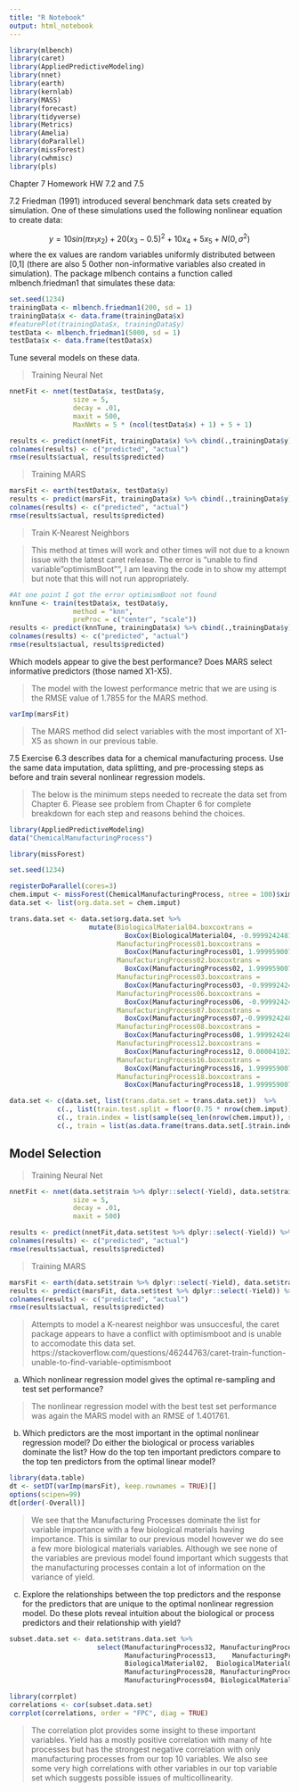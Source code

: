 ```yaml
---
title: "R Notebook"
output: html_notebook
---
```


```r
library(mlbench)
library(caret)
library(AppliedPredictiveModeling)
library(nnet)
library(earth)
library(kernlab)
library(MASS)
library(forecast)
library(tidyverse)
library(Metrics)
library(Amelia)
library(doParallel)
library(missForest)
library(cwhmisc)
library(pls)
```

Chapter 7 Homework HW 7.2 and 7.5

7.2 Friedman (1991) introduced several benchmark data sets created by simulation. One of these simulations used the following nonlinear equation to create data:

$$y = 10sin(\pi x_1 x_2) + 20(x_3 -0.5)^2+10x_4 +5x_5 + N(0,\sigma^2)$$
where the ex values are random variables uniformly distributed between [0,1] (there are also 5 0other non-informative variables also created in simulation). The package mlbench contains a function called mlbench.friedman1 that simulates these data:

```r
set.seed(1234)
trainingData <- mlbench.friedman1(200, sd = 1)
trainingData$x <- data.frame(trainingData$x)
#featurePlot(trainingData$x, trainingData$y)
testData <- mlbench.friedman1(5000, sd = 1)
testData$x <- data.frame(testData$x)
```

Tune several models on these data.

> Training Neural Net

```r
nnetFit <- nnet(testData$x, testData$y,
                size = 5,
                decay = .01,
                maxit = 500,
                MaxNWts = 5 * (ncol(testData$x) + 1) + 5 + 1)

results <- predict(nnetFit, trainingData$x) %>% cbind(.,trainingData$y) %>% as.data.frame()
colnames(results) <- c("predicted", "actual")
rmse(results$actual, results$predicted)
```

> Training MARS

```r
marsFit <- earth(testData$x, testData$y)
results <- predict(marsFit, trainingData$x) %>% cbind(.,trainingData$y) %>% as.data.frame()
colnames(results) <- c("predicted", "actual")
rmse(results$actual, results$predicted)
```

> Train K-Nearest Neighbors

> This method at times will work and other times will not due to a known issue with the latest caret release. The error is "unable to find variable "optimismBoot"", I am leaving the code in to show my attempt but note that this will not run appropriately. 

```r
#At one point I got the error optimismBoot not found
knnTune <- train(testData$x, testData$y, 
                method = "knn", 
                preProc = c("center", "scale"))
results <- predict(knnTune, trainingData$x) %>% cbind(.,trainingData$y) %>% as.data.frame()
colnames(results) <- c("predicted", "actual")
rmse(results$actual, results$predicted)
```

Which models appear to give the best performance? Does MARS select informative predictors (those named X1-X5).

> The model with the lowest performance metric that we are using is the RMSE value of 1.7855 for the MARS method. 

```r
varImp(marsFit)
```

> The MARS method did select variables with the most important of X1-X5 as shown in our previous table. 

7.5 Exercise 6.3 describes data for a chemical manufacturing process. Use the same data imputation, data splitting, and pre-processing steps as before and train several nonlinear regression models.

> The below is the minimum steps needed to recreate the data set from Chapter 6. Please see problem from Chapter 6 for complete breakdown for each step and reasons behind the choices. 

```r
library(AppliedPredictiveModeling)
data("ChemicalManufacturingProcess")
```

```r
library(missForest)

set.seed(1234)

registerDoParallel(cores=3)
chem.imput <- missForest(ChemicalManufacturingProcess, ntree = 100)$ximp
data.set <- list(org.data.set = chem.imput)
```

```r
trans.data.set <- data.set$org.data.set %>% 
                    mutate(BiologicalMaterial04.boxcoxtrans = 
                             BoxCox(BiologicalMaterial04, -0.99992424816297),
                           ManufacturingProcess01.boxcoxtrans = 
                             BoxCox(ManufacturingProcess01, 1.99995900720725),
                           ManufacturingProcess02.boxcoxtrans = 
                             BoxCox(ManufacturingProcess02, 1.99995900720725),
                           ManufacturingProcess03.boxcoxtrans = 
                             BoxCox(ManufacturingProcess03, -0.99992424816297),
                           ManufacturingProcess06.boxcoxtrans = 
                             BoxCox(ManufacturingProcess06, -0.99992424816297),
                           ManufacturingProcess07.boxcoxtrans = 
                             BoxCox(ManufacturingProcess07,-0.99992424816297),
                           ManufacturingProcess08.boxcoxtrans = 
                             BoxCox(ManufacturingProcess08, 1.99992424816297),
                           ManufacturingProcess12.boxcoxtrans = 
                             BoxCox(ManufacturingProcess12, 0.0000410225926326142),
                           ManufacturingProcess16.boxcoxtrans = 
                             BoxCox(ManufacturingProcess16, 1.99995900720725),
                           ManufacturingProcess18.boxcoxtrans = 
                             BoxCox(ManufacturingProcess18, 1.99995900720725))
```

```r
data.set <- c(data.set, list(trans.data.set = trans.data.set))  %>% 
            c(., list(train.test.split = floor(0.75 * nrow(chem.imput)))) %>% 
            c(., train.index = list(sample(seq_len(nrow(chem.imput)), size = .$train.test.split))) %>%
            c(., train = list(as.data.frame(trans.data.set[.$train.index,])), test = list(as.data.frame(trans.data.set[-.$train.index,])))
```

## Model Selection

> Training Neural Net

```r
nnetFit <- nnet(data.set$train %>% dplyr::select(-Yield), data.set$train$Yield,
                size = 5,
                decay = .01,
                maxit = 500)

results <- predict(nnetFit,data.set$test %>% dplyr::select(-Yield)) %>% cbind(.,data.set$test$Yield) %>% as.data.frame()
colnames(results) <- c("predicted", "actual")
rmse(results$actual, results$predicted)
```

> Training MARS

```r
marsFit <- earth(data.set$train %>% dplyr::select(-Yield), data.set$train$Yield)
results <- predict(marsFit, data.set$test %>% dplyr::select(-Yield)) %>% cbind(.,data.set$test$Yield) %>% as.data.frame()
colnames(results) <- c("predicted", "actual")
rmse(results$actual, results$predicted)
```

> Attempts to model a K-nearest neighbor was unsuccesful, the caret package appears to have a conflict with optimismboot and is unable to accomodate this data set. https://stackoverflow.com/questions/46244763/caret-train-function-unable-to-find-variable-optimismboot

a. Which nonlinear regression model gives the optimal re-sampling and test set performance?

> The nonlinear regression model with the best test set performance was again the MARS model with an RMSE of 1.401761.

b. Which predictors are the most important in the optimal nonlinear regression model? Do either the biological or process variables dominate the list? How do the top ten important predictors compare to the top ten predictors from the optimal linear model?

```r
library(data.table)
dt <- setDT(varImp(marsFit), keep.rownames = TRUE)[]
options(scipen=99)
dt[order(-Overall)]
```

> We see that the Manufacturing Processes dominate the list for variable importance with a few biological materials having importance. This is similar to our previous model however we do see a few more biological materials variables. Although we see none of the variables are previous model found important which suggests that the manufacturing processes contain a lot of information on the variance of yield. 

c. Explore the relationships between the top predictors and the response for the predictors that are unique to the optimal nonlinear regression model. Do these plots reveal intuition about the biological or process predictors and their relationship with yield? 

```r
subset.data.set <- data.set$trans.data.set %>% 
                      select(ManufacturingProcess32, ManufacturingProcess09, 	
                             ManufacturingProcess13,	ManufacturingProcess33,  
                             BiologicalMaterial02,	BiologicalMaterial03, 
                             ManufacturingProcess28, ManufacturingProcess43, 
                             ManufacturingProcess04, BiologicalMaterial05, Yield)
```

```r
library(corrplot)
correlations <- cor(subset.data.set)
corrplot(correlations, order = "FPC", diag = TRUE)
```

> The correlation plot provides some insight to these important variables. Yield has a mostly positive correlation with many of hte processes but has the strongest negative correlation with only manufacturing processes from our top 10 variables. We also see some very high correlations with other variables in our top variable set which suggests possible issues of multicollinearity. 

